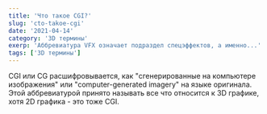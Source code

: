 ```yaml
---
title: 'Что такое CGI?'
slug: 'cto-takoe-cgi'
date: '2021-04-14'
category: '3D термины'
exerp: 'Аббревиатура VFX означает подраздел спецэффектов, а именно...'
tags: ['3D термины']
---
```

CGI или CG расшифровывается, как "сгенерированные на компьютере изображения" или "computer-generated imagery" на языке оригинала. Этой аббревиатурой принято называть все что относится к 3D графике, хотя 2D графика - это тоже CGI. 